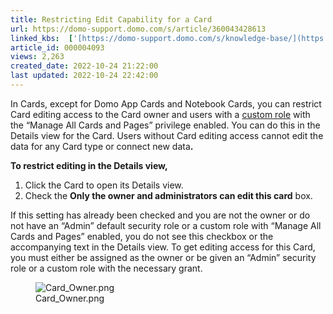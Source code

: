 ```yaml
---
title: Restricting Edit Capability for a Card
url: https://domo-support.domo.com/s/article/360043428613
linked_kbs:  ['[https://domo-support.domo.com/s/knowledge-base/](https://domo-support.domo.com/s/knowledge-base/)', '[https://domo-support.domo.com/s/](https://domo-support.domo.com/s/)', '[https://domo-support.domo.com/s/topic/0TO5w000000ZamoGAC](https://domo-support.domo.com/s/topic/0TO5w000000ZamoGAC)', '[https://domo-support.domo.com/s/topic/0TO5w000000ZanDGAS](https://domo-support.domo.com/s/topic/0TO5w000000ZanDGAS)', '[https://domo-support.domo.com/s/article/360043438973](https://domo-support.domo.com/s/article/360043438973)', '[https://domo-support.domo.com/s/article/360043428613](https://domo-support.domo.com/s/article/360043428613)', '[https://domo-support.domo.com/s/topic/0TO5w000000ZanDGAS/card-and-dashboard-management](https://domo-support.domo.com/s/topic/0TO5w000000ZanDGAS/card-and-dashboard-management)', '[https://domo-support.domo.com/s/article/360043429933](https://domo-support.domo.com/s/article/360043429933)', '[https://domo-support.domo.com/s/article/360043429953](https://domo-support.domo.com/s/article/360043429953)', '[https://domo-support.domo.com/s/article/360042925494](https://domo-support.domo.com/s/article/360042925494)', '[https://domo-support.domo.com/s/article/360043429913](https://domo-support.domo.com/s/article/360043429913)', '[https://domo-support.domo.com/s/article/4408174643607](https://domo-support.domo.com/s/article/4408174643607)', '[https://domo-support.domo.com/s/login/](https://domo-support.domo.com/s/login/)']
article_id: 000004093
views: 2,263
created_date: 2022-10-24 21:22:00
last updated: 2022-10-24 22:42:00
---
```




In Cards, except for Domo App Cards and Notebook Cards, you can restrict Card editing access to the Card owner and users with a [custom role](/s/article/360043438973 "Default Security Role Reference") with the "Manage All Cards and Pages" privilege enabled. You can do this in the Details view for the Card. Users without Card editing access cannot edit the data for any Card type or connect new data**.** 


**To restrict editing in the Details view,**


1. Click the Card to open its Details view.
2. Check the **Only the owner and administrators can edit this card** box.  
  
If this setting has already been checked and you are not the owner or do not have an "Admin" default security role or a custom role with "Manage All Cards and Pages" enabled, you do not see this checkbox or the accompanying text in the Details view. To get editing access for this Card, you must either be assigned as the owner or be given an "Admin" security role or a custom role with the necessary grant.


![Card_Owner.png](Card_Owner.png)

